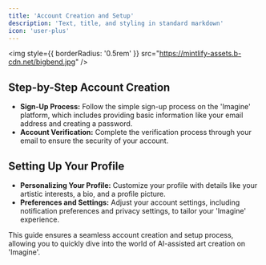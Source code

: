 ```yaml
---
title: 'Account Creation and Setup'
description: 'Text, title, and styling in standard markdown'
icon: 'user-plus'
---
```



<img
  style={{ borderRadius: '0.5rem' }}
  src="https://mintlify-assets.b-cdn.net/bigbend.jpg"
/>

## Step-by-Step Account Creation

- **Sign-Up Process:** Follow the simple sign-up process on the 'Imagine' platform, which includes providing basic information like your email address and creating a password.
- **Account Verification:** Complete the verification process through your email to ensure the security of your account.

## Setting Up Your Profile

- **Personalizing Your Profile:** Customize your profile with details like your artistic interests, a bio, and a profile picture.
- **Preferences and Settings:** Adjust your account settings, including notification preferences and privacy settings, to tailor your 'Imagine' experience.

This guide ensures a seamless account creation and setup process, allowing you to quickly dive into the world of AI-assisted art creation on 'Imagine'.